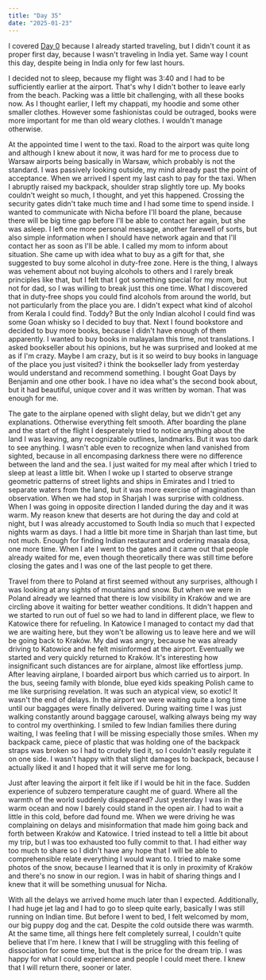 ```yaml
---
title: "Day 35"
date: "2025-01-23"
---
```

I covered [Day 0](/travel/day0) because I already started traveling, but I didn't count it as proper first day, because I wasn't traveling in India yet. Same way I count this day, despite being in India only for few last hours. 

I decided not to sleep, because my flight was 3:40 and I had to be sufficiently earlier at the airport. That's why I didn't bother to leave early from the beach. Packing was a little bit challenging, with all these books now. As I thought earlier, I left my chappati, my hoodie and some other smaller clothes. However some fashionistas could be outraged, books were more important for me than old weary clothes. I wouldn't manage otherwise. 

At the appointed time I went to the taxi. Road to the airport was quite long and although I knew about it now, it was hard for me to process due to Warsaw airports being basically in Warsaw, which probably is not the standard. I was passively looking outside, my mind already past the point of acceptance. When we arrived I spent my last cash to pay for the taxi. When I abruptly raised my backpack, shoulder strap slightly tore up. My books couldn't weight so much, I thought, and yet this happened. Crossing the security gates didn't take much time and I had some time to spend inside. I wanted to communicate with Nicha before I'll board the plane, because there will be big time gap before I'll be able to contact her again, but she was asleep. I left one more personal message, another farewell of sorts, but also simple information when I should have network again and that I'll contact her as soon as I'll be able. I called my mom to inform about situation. She came up with idea what to buy as a gift for that, she suggested to buy some alcohol in duty-free zone. Here is the thing, I always was vehement about not buying alcohols to others and I rarely break principles like that, but I felt that I got something special for my mom, but not for dad, so I was willing to break just this one time. What I discovered that in duty-free shops you could find alcohols from around the world, but not particularly from the place you are. I didn't expect what kind of alcohol from Kerala I could find. Toddy? But the only Indian alcohol I could find was some Goan whisky so I decided to buy that. Next I found bookstore and decided to buy more books, because I didn't have enough of them apparently. I wanted to buy books in malayalam this time, not translations. I asked bookseller about his opinions, but he was surprised and looked at me as if I'm crazy. Maybe I am crazy, but is it so weird to buy books in language of the place you just visited? i think the bookseller lady from yesterday would understand and recommend something. I bought Goat Days by Benjamin and one other book. I have no idea what's the second book about, but it had beautiful, unique cover and it was written by woman. That was enough for me.

The gate to the airplane opened with slight delay, but we didn't get any explanations. Otherwise everything felt smooth. After boarding the plane and the start of the flight I desperately tried to notice anything about the land I was leaving, any recognizable outlines, landmarks. But it was too dark to see anything. I wasn't able even to recognize when land vanished from sighted, because in all encompasing darkness there were no difference between the land and the sea. I just waited for my meal after which I tried to sleep at least a little bit. When I woke up I started to observe strange geometric patterns of street lights and ships in Emirates and I tried to separate waters from the land, but it was more exercise of imagination than observation. When we had stop in Sharjah I was surprise with coldness. When I was going in opposite direction I landed during the day and it was warm. My reason knew that deserts are hot during the day and cold at night, but I was already accustomed to South India so much that I expected nights warm as days. I had a little bit more time in Sharjah than last time, but not much. Enough for finding Indian restaurant and ordering masala dosa, one more time. When I ate I went to the gates and it came out that people already waited for me, even though theoretically there was still time before closing the gates and I was one of the last people to get there.

Travel from there to Poland at first seemed without any surprises, although I was looking at any sights of mountains and snow. But when we were in Poland already we learned that there is low visibility in Kraków and we are circling above it waiting for better weather conditions. It didn't happen and we started to run out of fuel so we had to land in different place, we flew to Katowice there for refueling. In Katowice I managed to contact my dad that we are waiting here, but they won't be allowing us to leave here and we will be going back to Kraków. My dad was angry, because he was already driving to Katowice and he felt misinformed at the airport. Eventually we started and very quickly returned to Kraków. It's interesting how insignificant such distances are for airplane, almost like effortless jump. After leaving airplane, I boarded airport bus which carried us to airport. In the bus, seeing family with blonde, blue eyed kids speaking Polish came to me like surprising revelation. It was such an atypical view, so exotic! It wasn't the end of delays. In the airport we were waiting quite a long time until our baggages were finally delivered. During waiting time I was just walking constantly around baggage carousel, walking always being my way to control my overthinking. I smiled to few Indian families there during waiting, I was feeling that I will be missing especially those smiles. When my backpack came, piece of plastic that was holding one of the backpack straps was broken so I had to crudely tied it, so I couldn't easily regulate it on one side. I wasn't happy with that slight damages to backpack, because I actually liked it and I hoped that it will serve me for long.

Just after leaving the airport it felt like if I would be hit in the face. Sudden experience of subzero temperature caught me of guard. Where all the warmth of the world suddenly disappeared? Just yesterday I was in the warm ocean and now I barely could stand in the open air. I had to wait a little in this cold, before dad found me. When we were driving he was complaining on delays and misinformation that made him going back and forth between Kraków and Katowice. I tried instead to tell a little bit about my trip, but I was too exhausted too fully commit to that. I had either way too much to share so I didn't have any hope that I will be able to comprehensible relate everything I would want to. I tried to make some photos of the snow, because I learned that it is only in proximity of Kraków and there's no snow in our region. I was in habit of sharing things and I knew that it will be something unusual for Nicha.

With all the delays we arrived home much later than I expected. Additionally, I had huge jet lag and I had to go to sleep quite early, basically I was still running on Indian time. But before I went to bed, I felt welcomed by mom, our big puppy dog and the cat. Despite the cold outside there was warmth. At the same time, all things here felt completely surreal, I couldn't quite believe that I'm here. I knew that I will be struggling with this feeling of dissociation for some time, but that is the price for the dream trip. I was happy for what I could experience and people I could meet there. I knew that I will return there, sooner or later.


